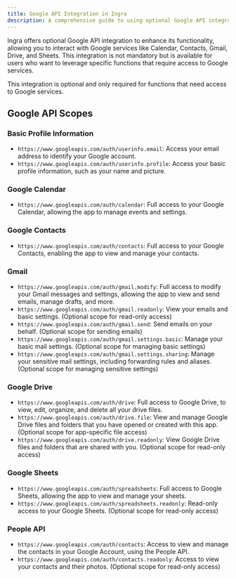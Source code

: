 ```yaml
---
title: Google API Integration in Ingra
description: A comprehensive guide to using optional Google API integration in Ingra to enhance productivity. Learn about Google API scopes and how they extend Ingra’s capabilities.
---
```


Ingra offers optional Google API integration to enhance its functionality, allowing you to interact with Google services like Calendar, Contacts, Gmail, Drive, and Sheets. This integration is not mandatory but is available for users who want to leverage specific functions that require access to Google services.

<Note title="Important" type="note">
  This integration is optional and only required for functions that need access to Google services.
</Note>

## Google API Scopes

### Basic Profile Information
- `https://www.googleapis.com/auth/userinfo.email`: Access your email address to identify your Google account.
- `https://www.googleapis.com/auth/userinfo.profile`: Access your basic profile information, such as your name and picture.

### Google Calendar
- `https://www.googleapis.com/auth/calendar`: Full access to your Google Calendar, allowing the app to manage events and settings.

### Google Contacts
- `https://www.googleapis.com/auth/contacts`: Full access to your Google Contacts, enabling the app to view and manage your contacts.

### Gmail
- `https://www.googleapis.com/auth/gmail.modify`: Full access to modify your Gmail messages and settings, allowing the app to view and send emails, manage drafts, and more.
- `https://www.googleapis.com/auth/gmail.readonly`: View your emails and basic settings. (Optional scope for read-only access)
- `https://www.googleapis.com/auth/gmail.send`: Send emails on your behalf. (Optional scope for sending emails)
- `https://www.googleapis.com/auth/gmail.settings.basic`: Manage your basic mail settings. (Optional scope for managing basic settings)
- `https://www.googleapis.com/auth/gmail.settings.sharing`: Manage your sensitive mail settings, including forwarding rules and aliases. (Optional scope for managing sensitive settings)

### Google Drive
- `https://www.googleapis.com/auth/drive`: Full access to Google Drive, to view, edit, organize, and delete all your drive files.
- `https://www.googleapis.com/auth/drive.file`: View and manage Google Drive files and folders that you have opened or created with this app. (Optional scope for app-specific file access)
- `https://www.googleapis.com/auth/drive.readonly`: View Google Drive files and folders that are shared with you. (Optional scope for read-only access)

### Google Sheets
- `https://www.googleapis.com/auth/spreadsheets`: Full access to Google Sheets, allowing the app to view and manage your sheets.
- `https://www.googleapis.com/auth/spreadsheets.readonly`: Read-only access to your Google Sheets. (Optional scope for read-only access)

### People API
- `https://www.googleapis.com/auth/contacts`: Access to view and manage the contacts in your Google Account, using the People API.
- `https://www.googleapis.com/auth/contacts.readonly`: Access to view your contacts and their photos. (Optional scope for read-only access)


